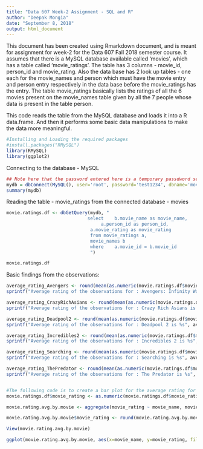 ```yaml
---
title: "Data 607 Week-2 Assignment - SQL and R"
author: "Deepak Mongia"
date: "September 8, 2018"
output: html_document
---
```


This document has been created using Rmarkdown document, and is meant for assignment for week-2 for the Data 607 Fall 2018 semester course.
It assumes that there is a MySQL database available called 'movies', which has a table called 'movie_ratings'. The table has 3 columns - movie_id, person_id and movie_rating. Also the data base has 2 look up tables - one each for the movie_names and person which must have the movie entry and person entry respectively in the data base before the movie_ratings has the entry. The table movie_ratings basically lists the ratings of all the 6 movies present on the movie_names table given by all the 7 people whose data is present in the table person.

This code reads the table from the MySQL database and loads it into a R data.frame. And then it performs some basic data manipulations to make the data more meaningful.

```r
#Installing and Loading the required packages
#install.packages("RMySQL")
library(RMySQL)
library(ggplot2)
```

Connecting to the database - MySQL
```r
## Note here that the password entered here is a temporary passdword set up for the root user in MySQL so that the actual root password is not required. This increases the reproducible nature of the code, and both the SQL file and the R markdown file can work together well on any computer with no issues.
mydb = dbConnect(MySQL(), user='root', password='test1234', dbname='movies', host='localhost')
summary(mydb)
```

Reading the table - movie_ratings from the connected database - movies
```r
movie.ratings.df <- dbGetQuery(mydb, "
                              select 	b.movie_name as movie_name,
		                           a.person_id as person_id,
                               a.movie_rating as movie_rating
                               from	movie_ratings a,
                               movie_names b
                               where	a.movie_id = b.movie_id
                               ")

movie.ratings.df

```

Basic findings from the observations:
```r

average_rating_Avengers <- round(mean(as.numeric(movie.ratings.df$movie_rating[movie.ratings.df$movie_name == 'Avengers: Infinity War'])), 2)
sprintf("Average rating of the observations for : Avengers: Infinity War is %s", average_rating_Avengers)

average_rating_CrazyRichAsians <- round(mean(as.numeric(movie.ratings.df$movie_rating[movie.ratings.df$movie_name == 'Crazy Rich Asians'])), 2)
sprintf("Average rating of the observations for : Crazy Rich Asians is %s", average_rating_CrazyRichAsians)

average_rating_Deadpool2 <- round(mean(as.numeric(movie.ratings.df$movie_rating[movie.ratings.df$movie_name == 'Deadpool 2'])), 2)
sprintf("Average rating of the observations for : Deadpool 2 is %s", average_rating_Deadpool2)

average_rating_Incredibles2 <- round(mean(as.numeric(movie.ratings.df$movie_rating[movie.ratings.df$movie_name == 'Incredibles 2'])), 2)
sprintf("Average rating of the observations for : Incredibles 2 is %s", average_rating_Incredibles2)

average_rating_Searching <- round(mean(as.numeric(movie.ratings.df$movie_rating[movie.ratings.df$movie_name == 'Searching'])), 2)
sprintf("Average rating of the observations for : Searching is %s", average_rating_Searching)

average_rating_ThePredator <- round(mean(as.numeric(movie.ratings.df$movie_rating[movie.ratings.df$movie_name == 'The Predator'])), 2)
sprintf("Average rating of the observations for : The Predator is %s", average_rating_ThePredator)


#The following code is to create a bar plot for the average rating for all the 6 movies
movie.ratings.df$movie_rating <- as.numeric(movie.ratings.df$movie_rating)

movie.rating.avg.by.movie <- aggregate(movie_rating ~ movie_name, movie.ratings.df, mean)

movie.rating.avg.by.movie$movie_rating <- round(movie.rating.avg.by.movie$movie_rating, 2)

View(movie.rating.avg.by.movie)

ggplot(movie.rating.avg.by.movie, aes(x=movie_name, y=movie_rating, fill=movie_name)) + geom_bar(stat = "identity") + theme(axis.text.x = element_text(angle = 45, hjust = 1)) + xlab("") + ylab("rating")

```

